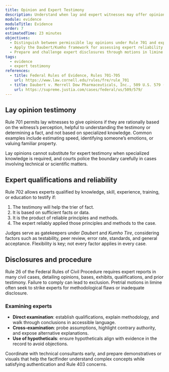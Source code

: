 ```yaml
---
title: Opinion and Expert Testimony
description: Understand when lay and expert witnesses may offer opinions and how to meet the Daubert reliability standard.
module: evidence
moduleTitle: Evidence
order: 7
estimatedTime: 23 minutes
objectives:
  - Distinguish between permissible lay opinions under Rule 701 and expert opinions under Rule 702.
  - Apply the Daubert/Kumho framework for assessing expert reliability.
  - Prepare and challenge expert disclosures through motions in limine and cross-examination.
tags:
  - evidence
  - expert testimony
references:
  - title: Federal Rules of Evidence, Rules 701-705
    url: https://www.law.cornell.edu/rules/fre/rule_701
  - title: Daubert v. Merrell Dow Pharmaceuticals, Inc., 509 U.S. 579 (1993)
    url: https://supreme.justia.com/cases/federal/us/509/579/
---
```

## Lay opinion testimony

Rule 701 permits lay witnesses to give opinions if they are rationally based on the witness’s perception, helpful to understanding
the testimony or determining a fact, and not based on specialized knowledge. Common examples include estimating speed, identifying
someone’s emotions, or valuing familiar property.

Lay opinions cannot substitute for expert testimony when specialized knowledge is required, and courts police the boundary
carefully in cases involving technical or scientific matters.

## Expert qualifications and reliability

Rule 702 allows experts qualified by knowledge, skill, experience, training, or education to testify if:

1. The testimony will help the trier of fact.
2. It is based on sufficient facts or data.
3. It is the product of reliable principles and methods.
4. The expert reliably applied those principles and methods to the case.

Judges serve as gatekeepers under *Daubert* and *Kumho Tire*, considering factors such as testability, peer review, error rate,
standards, and general acceptance. Flexibility is key; not every factor applies in every case.

## Disclosures and procedure

Rule 26 of the Federal Rules of Civil Procedure requires expert reports in many civil cases, detailing opinions, bases, exhibits,
qualifications, and prior testimony. Failure to comply can lead to exclusion. Pretrial motions in limine often seek to strike
experts for methodological flaws or inadequate disclosure.

### Examining experts

- **Direct examination**: establish qualifications, explain methodology, and walk through conclusions in accessible language.
- **Cross-examination**: probe assumptions, highlight contrary authority, and expose alternative explanations.
- **Use of hypotheticals**: ensure hypotheticals align with evidence in the record to avoid objections.

Coordinate with technical consultants early, and prepare demonstratives or visuals that help the factfinder understand complex
concepts while satisfying authentication and Rule 403 concerns.
